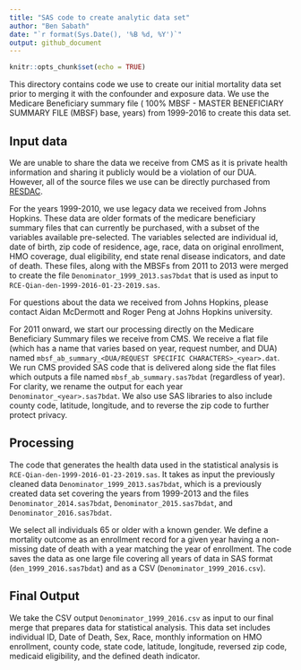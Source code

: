 ```yaml
---
title: "SAS code to create analytic data set"
author: "Ben Sabath"
date: "`r format(Sys.Date(), '%B %d, %Y')`"
output: github_document
---
```


```r
knitr::opts_chunk$set(echo = TRUE)
```



This directory contains code we use to create our initial mortality data set prior to merging it with the confounder and exposure data. We use the Medicare Beneficiary summary file ( 100% MBSF - MASTER BENEFICIARY SUMMARY FILE (MBSF) base, years) from 1999-2016 to create this data set. 

## Input data
We are unable to share the data we receive from CMS as it is private health information and sharing it publicly would be a violation of our DUA. However, all of the source files we use can be directly purchased from [RESDAC](https://www.resdac.org/).

For the years 1999-2010, we use legacy data we received from Johns Hopkins. These data are older formats of the medicare beneficiary summary files that can currently be purchased, with a subset of the variables available pre-selected. The variables selected are individual id, date of birth, zip code of residence, age, race, data on original enrollment, HMO coverage, dual eligibility, end state renal disease indicators, and date of death. These files, along with the MBSFs from 2011 to 2013 were merged to create the file `Denominator_1999_2013.sas7bdat` that is used as input to `RCE-Qian-den-1999-2016-01-23-2019.sas`.

For questions about the data we received from Johns Hopkins, please contact Aidan McDermott and Roger Peng at Johns Hopkins university.

For 2011 onward, we start our processing directly on the Medicare Beneficiary Summary files we receive from CMS. We receive a flat file (which has a name that varies based on year, request number, and DUA) named `mbsf_ab_summary_<DUA/REQUEST SPECIFIC CHARACTERS>_<year>.dat`. We run CMS provided SAS code that is delivered along side the flat files which outputs a file named `mbsf_ab_summary.sas7bdat` (regardless of year). For clarity, we rename the output for each year `Denominator_<year>.sas7bdat`. We also use SAS libraries to also include county code, latitude, longitude, and to reverse the zip code to further protect privacy.

## Processing

The code that generates the health data used in the statistical analysis is `RCE-Qian-den-1999-2016-01-23-2019.sas`. It takes as input the previously cleaned data `Denominator_1999_2013.sas7bdat`, which is a previously created data set covering the years from 1999-2013 and the files `Denominator_2014.sas7bdat`, `Denominator_2015.sas7bdat`, and `Denominator_2016.sas7bdat`.

We select all individuals 65 or older with a known gender. We define a mortality outcome as an enrollment record for a given year having a non-missing date of death with a year matching the year of enrollment. The code saves the data as one large file covering all years of data in SAS format (`den_1999_2016.sas7bdat`) and as a CSV (`Denominator_1999_2016.csv`).

## Final Output

We take the CSV output `Denominator_1999_2016.csv` as input to our final merge that prepares data for statistical analysis. This data set includes individual ID, Date of Death, Sex, Race, monthly information on HMO enrollment, county code, state code, latitude, longitude, reversed zip code, medicaid eligibility, and the defined death indicator.
